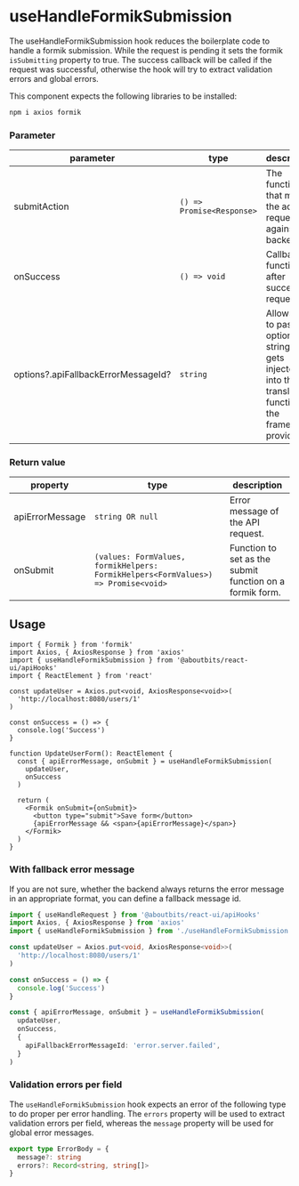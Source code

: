 
<Meta
  title="Components/APIHooks/useHandleFormikSubmission"
  component={useHandleFormikSubmission}
/>

# useHandleFormikSubmission

The useHandleFormikSubmission hook reduces the boilerplate code to handle a formik submission.
While the request is pending it sets the formik `isSubmitting` property to true.
The success callback will be called if the request was successful, otherwise the hook will try to extract validation errors and global errors.

This component expects the following libraries to be installed:

```sh
npm i axios formik
```

### Parameter

| parameter                           | type                      | description                                                                                                       |
| ----------------------------------- | ------------------------- | ----------------------------------------------------------------------------------------------------------------- |
| submitAction                        | `() => Promise<Response>` | The function that makes the actual request against the backend.                                                   |
| onSuccess                           | `() => void`              | Callback function after successful request.                                                                       |
| options?.apiFallbackErrorMessageId? | `string`                  | Allows you to pass an optional string that gets injected into the translation function of the framework provider. |

### Return value

| property        | type                                                                              | description                                              |
| --------------- | --------------------------------------------------------------------------------- | -------------------------------------------------------- |
| apiErrorMessage | `string OR null`                                                                  | Error message of the API request.                        |
| onSubmit        | `(values: FormValues, formikHelpers: FormikHelpers<FormValues>) => Promise<void>` | Function to set as the submit function on a formik form. |

## Usage

```tsx
import { Formik } from 'formik'
import Axios, { AxiosResponse } from 'axios'
import { useHandleFormikSubmission } from '@aboutbits/react-ui/apiHooks'
import { ReactElement } from 'react'

const updateUser = Axios.put<void, AxiosResponse<void>>(
  'http://localhost:8080/users/1'
)

const onSuccess = () => {
  console.log('Success')
}

function UpdateUserForm(): ReactElement {
  const { apiErrorMessage, onSubmit } = useHandleFormikSubmission(
    updateUser,
    onSuccess
  )

  return (
    <Formik onSubmit={onSubmit}>
      <button type="submit">Save form</button>
      {apiErrorMessage && <span>{apiErrorMessage}</span>}
    </Formik>
  )
}
```

### With fallback error message

If you are not sure, whether the backend always returns the error message in an appropriate format, you can define a fallback message id.

```ts
import { useHandleRequest } from '@aboutbits/react-ui/apiHooks'
import Axios, { AxiosResponse } from 'axios'
import { useHandleFormikSubmission } from './useHandleFormikSubmission'

const updateUser = Axios.put<void, AxiosResponse<void>>(
  'http://localhost:8080/users/1'
)

const onSuccess = () => {
  console.log('Success')
}

const { apiErrorMessage, onSubmit } = useHandleFormikSubmission(
  updateUser,
  onSuccess,
  {
    apiFallbackErrorMessageId: 'error.server.failed',
  }
)
```

### Validation errors per field

The `useHandleFormikSubmission` hook expects an error of the following type to do proper per error handling.
The `errors` property will be used to extract validation errors per field, whereas the `message` property will be used for global error messages.

```ts
export type ErrorBody = {
  message?: string
  errors?: Record<string, string[]>
}
```
